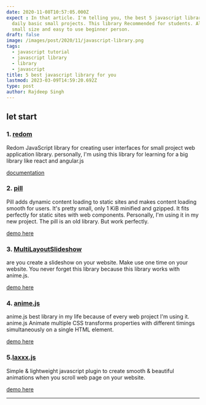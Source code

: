 ```yaml
---
date: 2020-11-08T10:57:05.000Z
expect : In that article. I'm telling you, the best 5 javascript libraries for use
  daily basic small projects. This library Recommended for students. All Library
  small size and easy to use beginner person.
draft: false
image: /images/post/2020/11/javascript-library.png
tags:
  - javascript tutorial
  - javascript library
  - library
  - javascript
title: 5 best javascript library for you
lastmod: 2023-03-09T14:59:20.692Z
type: post
author: Rajdeep Singh
---
```

    
## let start

### 1. [redom](https://redom.js.org/)

Redom JavaScript library for creating user interfaces for small project web application library. personally, I'm using this library for learning for a big library like react and angular.js

[documentation](https://l.facebook.com/l.php?u=https%3A%2F%2Fredom.js.org%2Fdocumentation%2F&h=AT1bOY7gbPQ8Nv57cUnRfBCr32CQnua09TATmjiNnfg6-Mtb827ItTlrthXmyDpEU991LzpreO87LGFTCqx29cQAphTEn12IbQqNT15Szx-JXHPzKQK0IqNbOybeYPNH5yUvfOSE5ZjC27I45yRDqwq_pAtdQw)

### 2. [pill](https://l.facebook.com/l.php?u=https%3A%2F%2Fgithub.com%2Frumkin%2Fpill&h=AT1dMUXpBwb_6NS7SQ59lqkS41_Lkcyu-HDt1Yw_9Yrj_hWA1Of3A_oJDTibectNZtiPdCugPjYa05Bi3kt6-7iiqtsSIx3nDqk_wxi3OA78_vbe65433C2VzSu2vJZNDSItypBxYBBfX76I6Rp_jftLlCRImw)

Pill adds dynamic content loading to static sites and makes content loading smooth for users. It's pretty small, only 1 KiB minified and gzipped. It fits perfectly for static sites with web components. Personally, I'm using it in my new project. The pill is an old library. But work perfectly.

[demo here](https://l.facebook.com/l.php?u=https%3A%2F%2Frumkin.github.io%2Fpill%2F&h=AT3utRyWeVlXDN-mALoBi2qOsbPpQXz1Vt2yv5bv09TIlDOU_jH2L70rYM49Fil_JVBKNILHc6CP7CRJnWVn3Z_jQlgwrkNnDyk96SBVULZlQpjQdqh2xqbhZfLoggM7lLuiHBjlEEkosfRa664wvbsK9Ai_Cg)

### 3. [MultiLayoutSlideshow](https://l.facebook.com/l.php?u=https%3A%2F%2Fgithub.com%2Fcodrops%2FMultiLayoutSlideshow&h=AT1Zvhk4gmXwTN6AydSzySdpy79AWSOATsKQ_wrbzR46CkqFYz-XTZrG5q1nt1_ZKdRnVg1Nmzr6JGIxjCEXHoeKllw_zLByEvGCT5XU4lAI4CWDwmfPH05nNa9iqfXSe9FgJvKa6759jPQYwLuvfx52Nie28w)

are you create a slideshow on your website. Make use one time on your website. You never forget this library because this library works with anime.js.

[demo here](https://tympanus.net/Development/MultiLayoutSlideshow/)

### 4. [anime.js](https://animejs.com/)

anime.js best library in my life because of every web project I'm using it. anime.js Animate multiple CSS transforms properties with different timings simultaneously on a single HTML element.

[demo here](https://l.facebook.com/l.php?u=https%3A%2F%2Fcodepen.io%2Fcollection%2FXLebem%2F&h=AT3apXOIV1gykzdbkS7uf41lDgwGjWz208HOOM6PUHtg3McO79V60LjGTSYlJAcKxqtTKUFHAgbWs9aUg2fjJ5KxEcciQicQpQGQzYCa0R2Np_ZPFCPq8yY-FRW8sluCw7VFWqxn_ECK7atLSknsWum3Zy8A0w)

### 5.[laxxx.js](https://github.com/alexfoxy/laxxx)

Simple & lightweight javascript plugin to create smooth & beautiful animations when you scroll web page on your website.

[demo here](https://l.facebook.com/l.php?u=https%3A%2F%2Falexfox.dev%2Flaxxx%2F&h=AT2_4CUM6qAIbAuiIFyArNR_lUJp5QBLQfHFwiKz7x1mpaj7Qge0CsivJHedwowTkQkefYhSi1jsUUv1PnUtiZGQcDHuHTcLV5hndHLaXcn9QC-Jf0YuHrxxdEqvCAbZfSEGERDoOt_U5rd4D6775O-JA0eyoA)

---
